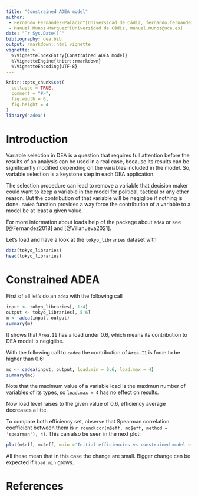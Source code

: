 ```yaml
---
title: "Constrained ADEA model"
author: 
 - Fernando Fernandez-Palacin^[Universidad de Cádiz, fernando.fernandez@uca.es]
 - Manuel Munoz-Marquez^[Universidad de Cádiz, manuel.munoz@uca.es]
date: "`r Sys.Date()`"
bibliography: dea.bib
output: rmarkdown::html_vignette
vignette: >
  %\VignetteIndexEntry{Constrained ADEA model}
  %\VignetteEngine{knitr::rmarkdown}
  %\VignetteEncoding{UTF-8}
---
```


```r
knitr::opts_chunk$set(
  collapse = TRUE,
  comment = "#>",
  fig.width = 6,
  fig.height = 4
)
library('adea')
```

# Introduction

Variable selection in DEA is a question that requires full attention before the results of an analysis can be used in a real case, because its results can be significantly modified depending on the variables included in the model.
So, variable selection is a keystone step in each DEA application.

The selection procedure can lead to remove a variable that decision maker could want to keep a variable in the model for political, tactical or any other reason.
But the contribution of that variable will be negiglibe if nothing is done.
`cadea` function provides a way force the contribution of a variable to a model be at least a given value.

For more information about loads help of the package about `adea` or see [@Fernandez2018] and [@Villanueva2021].

Let's load and have a look at the `tokyo_libraries` dataset with
```r
data(tokyo_libraries)
head(tokyo_libraries)
```

# Constrained ADEA

First of all let's do an `adea` with the following call
```r
input <- tokyo_libraries[, 1:4]
output <- tokyo_libraries[, 5:6]
m <- adea(input, output)
summary(m)
```
It shows that `Area.I1` has a load under 0.6, which means its contribution to DEA model is negiglibe.

With the following call to `cadea` the contribution of `Area.I1` is force to be higher than 0.6:
```r
mc <- cadea(input, output, load.min = 0.6, load.max = 4)
summary(mc)
```

Note that the maximum value of a variable load is the maximun number of variables of its types, so `load.max = 4` has no effect on results.

Now load level raises to the given value of 0.6, efficiency average decreases a litte.

To compare both efficiency set, observe that Spearman correlation coefficient between them is `r round(cor(m$eff, mc$eff, method = 'spearman'), 4)`.
This can also be seen in the next plot:
```r
plot(m$eff, mc$eff, main ='Initial efficiencies vs constrained model efficiencies')
```

All these mean that in this case the change are small.
Bigger change can be expected if `load.min` grows.

# References